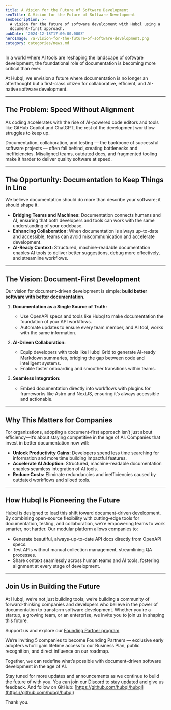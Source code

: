 ```yaml
---
title: A Vision for the Future of Software Development
seoTitle: A Vision for the Future of Software Development
seoDescription: >-
  A vision for the future of software development with Hubql using a
  document-first approach.
pubDate: '2024-12-18T17:00:00.000Z'
heroImage: /a-vision-for-the-future-of-software-development.png
category: categories/news.md
---
```




In a world where AI tools are reshaping the landscape of software development, the foundational role of documentation is becoming more critical than ever. 

At Hubql, we envision a future where documentation is no longer an afterthought but a first-class citizen for collaborative, efficient, and AI-native software development.

---

## The Problem: Speed Without Alignment

As coding accelerates with the rise of AI-powered code editors and tools like GitHub Copilot and ChatGPT, 
the rest of the development workflow struggles to keep up. 

Documentation, collaboration, and testing — the backbone of successful software projects — often fall behind, 
creating bottlenecks and inefficiencies. Misaligned teams, outdated docs, 
and fragmented tooling make it harder to deliver quality software at speed.

---

## The Opportunity: Documentation to Keep Things in Line

We believe documentation should do more than describe your software; it should shape it.

- **Bridging Teams and Machines:** 
Documentation connects humans and AI, ensuring that both developers and tools can work with the same understanding of your codebase.
- **Enhancing Collaboration:** 
When documentation is always up-to-date and accessible, teams can avoid miscommunication and accelerate development.
- **AI-Ready Context:** 
Structured, machine-readable documentation enables AI tools to deliver better suggestions, debug more effectively, and streamline workflows.

---

## The Vision: Document-First Development

Our vision for document-driven development is simple: **build better software with better documentation.**

1. **Documentation as a Single Source of Truth:**
   - Use OpenAPI specs and tools like Hubql to make documentation the foundation of your API workflows.
   - Automate updates to ensure every team member, and AI tool, works with the same information.

2. **AI-Driven Collaboration:**
   - Equip developers with tools like Hubql Grid to generate AI-ready Markdown summaries, bridging the gap between code and intelligent systems.
   - Enable faster onboarding and smoother transitions within teams.

3. **Seamless Integration:**
   - Embed documentation directly into workflows with plugins for frameworks like Astro and NextJS, ensuring it’s always accessible and actionable.

---

## Why This Matters for Companies

For organizations, adopting a document-first approach isn’t just about efficiency—it’s about staying competitive in the age of AI. Companies that invest in better documentation now will:

- **Unlock Productivity Gains:** Developers spend less time searching for information and more time building impactful features.
- **Accelerate AI Adoption:** Structured, machine-readable documentation enables seamless integration of AI tools.
- **Reduce Costs:** Eliminate redundancies and inefficiencies caused by outdated workflows and siloed tools.

---

## How Hubql Is Pioneering the Future

Hubql is designed to lead this shift toward document-driven development. 
By combining open-source flexibility with cutting-edge tools for documentation, testing, and collaboration, 
we’re empowering teams to work smarter, not harder. Our modular platform allows companies to:

- Generate beautiful, always-up-to-date API docs directly from OpenAPI specs.
- Test APIs without manual collection management, streamlining QA processes.
- Share context seamlessly across human teams and AI tools, fostering alignment at every stage of development.

---

## Join Us in Building the Future

At Hubql, we’re not just building tools; 
we’re building a community of forward-thinking companies and developers 
who believe in the power of documentation to transform software development. 
Whether you’re a startup, a growing team, or an enterprise, we invite you to join us in shaping this future.

Support us and explore our [Founding Partner program](https://hubql.notion.site/161cf350629f80eaa538e260157bae45?pvs=104) 

We’re inviting 5 companies to become Founding Partners — exclusive early adopters who’ll gain lifetime access to our Business Plan, 
public recognition, and direct influence on our roadmap.

Together, we can redefine what’s possible with document-driven software development in the age of AI.


Stay tuned for more updates and announcements as we continue to build the future of with you.
You can join our [Discord](https://discord.gg/NjAwH6VkwY) to stay updated and give us feedback.
And follow on GitHub: [https://github.com/hubql/hubql](https://github.com/hubql/hubql)

Thank you.
